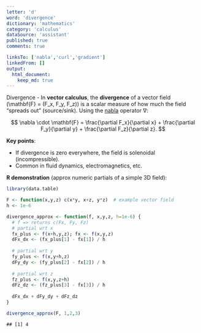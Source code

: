 ```yaml
---
letter: 'd'
word: 'divergence'
dictionary: 'mathematics'
category: 'calculus'
dataSource: 'assistant'
published: true
comments: true

linksTo: ['nabla','curl','gradient']
linkedFrom: []
output:
  html_document:
    keep_md: true
---
```




<a id="divergence">Divergence</a> - In **vector calculus**, the **divergence** of a vector field \(\mathbf{F} = (F_x, F_y, F_z)\) is a scalar measure of how much the field “spreads out” (source/sink). Using the [nabla](#nabla) operator ∇:

$$
\nabla \cdot \mathbf{F} = \frac{\partial F_x}{\partial x} + \frac{\partial F_y}{\partial y} + \frac{\partial F_z}{\partial z}.
$$

**Key points**:
- If divergence is zero everywhere, the field is solenoidal (incompressible).
- Common in fluid dynamics, electromagnetics, etc.

**R demonstration** (approx numeric partials of a simple 3D field):


``` r
library(data.table)

F <- function(x,y,z) c(x*y, x+z, y*z)  # example vector field
h <- 1e-6

divergence_approx <- function(f, x,y,z, h=1e-6) {
  # f => returns c(Fx, Fy, Fz)
  # partial wrt x
  fx_plus <- f(x+h,y,z); fx <- f(x,y,z)
  dFx_dx <- (fx_plus[1] - fx[1]) / h
  
  # partial wrt y
  fy_plus <- f(x,y+h,z)
  dFy_dy <- (fy_plus[2] - fx[2]) / h
  
  # partial wrt z
  fz_plus <- f(x,y,z+h)
  dFz_dz <- (fz_plus[3] - fx[3]) / h
  
  dFx_dx + dFy_dy + dFz_dz
}

divergence_approx(F, 1,2,3)
```

```
## [1] 4
```

